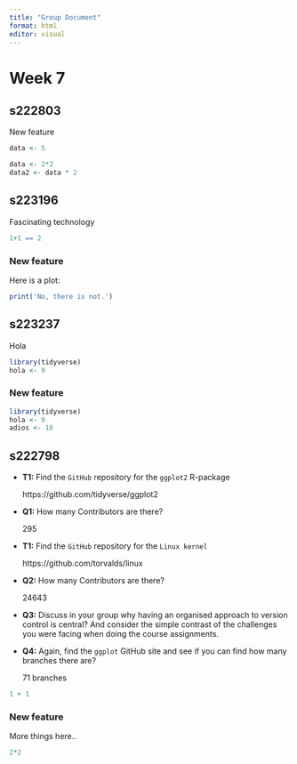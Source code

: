 ```yaml
---
title: "Group Document"
format: html
editor: visual
---
```


# Week 7

## s222803

New feature

```r
data <- 5
```

```r
data <- 2*2
data2 <- data * 2
```

## s223196

Fascinating technology

```r
1+1 == 2
```
### New feature
Here is a plot:
```r
print('No, there is not.')
```



## s223237

Hola

```r
library(tidyverse)
hola <- 9
```

### New feature

```r
library(tidyverse)
hola <- 9
adios <- 10
```

## s222798

-   **T1:** Find the `GitHub` repository for the `ggplot2` R-package

    https://github.com/tidyverse/ggplot2

-   **Q1:** How many Contributors are there?

    295

-   **T1:** Find the `GitHub` repository for the `Linux kernel`

    https://github.com/torvalds/linux

-   **Q2:** How many Contributors are there?

    24643

-   **Q3:** Discuss in your group why having an organised approach to version control is central? And consider the simple contrast of the challenges you were facing when doing the course assignments.

<!-- -->

-   **Q4:** Again, find the `ggplot` GitHub site and see if you can find how many branches there are?

    71 branches

```r
1 + 1
```

### New feature

More things here..

```r
2*2
```
